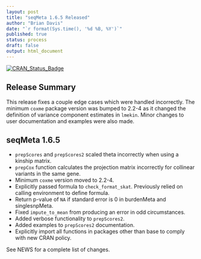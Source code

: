 ```yaml
---
layout: post
title: "seqMeta 1.6.5 Released"
author: "Brian Davis"
date: "`r format(Sys.time(), '%d %B, %Y')`"
published: true
status: process
draft: false
output: html_document
---
```


[![CRAN\_Status\_Badge](http://www.r-pkg.org/badges/version/seqMeta)](http://cran.r-project.org/web/packages/seqMeta)

## Release Summary

This release fixes a couple edge cases which were handled incorrectly.  The minimum `coxme` package version was bumped to 2.2-4 as it changed the definition of variance component estimates in `lmekin`. Minor changes to user documentation and examples were also made.


## seqMeta 1.6.5

* `prepScores` and `prepScores2` scaled theta incorrectly when using a kinship matrix.
* `prepCox` function calculates the projection matrix incorrectly for collinear variants in the same gene.
* Minimum `coxme` version moved to 2.2-4. 
* Explicitly passed formula to `check_format_skat`.  Previously relied on calling environment to define formula.
* Return p-value of `NA` if standard error is 0 in burdenMeta and singlesnpMeta.
* Fixed `impute_to_mean` from producing an error in odd circumstances.
* Added verbose functionality to `prepScores2`.
* Added examples to `prepScores2` documentation.
* Explicitly import all functions in packages other than base to comply with new CRAN policy. 

See NEWS for a complete list of changes.
